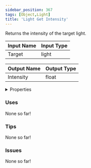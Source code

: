 ```yaml
---
sidebar_position: 367
tags: [Object,Light]
title: 'Light Get Intensity'
---
```


Returns the intensity of the target light.



<DocusaurusSvg />

| Input Name | Input Type |
|-----------|-----------|
| Target | light |

| Output Name | Output Type |
|-----------|-----------|
| Intensity | float |


<details>
  <summary>Properties</summary>
  <div>
    <div>
    <table>
      <thead>
        <tr>
          <th>Is beta required?</th>
          <th>No</th>
        </tr>
        <tr>
          <th>Is this chip a trolling risk?</th>
          <th>No</th>
        </tr>
        <tr>
          <th>Is this chip a role assignment risk?</th>
          <th>No</th>
        </tr>
        <tr>
          <th>Chip UUID</th>
          <th>67bf3eac-2273-4345-94b3-8288f63f9a0e</th>
        </tr>
        <tr>
          <th>Room availability</th>
          <th>Available everywhere</th>
        </tr>
      </thead>
    </table>
    </div>
  </div>
</details>

### Uses

None so far!

### Tips

None so far!

### Issues

None so far!